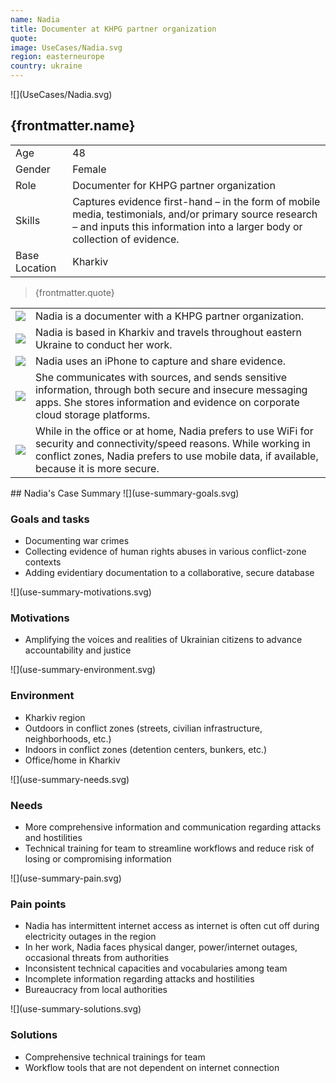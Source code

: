 ```yaml
---
name: Nadia
title: Documenter at KHPG partner organization
quote:
image: UseCases/Nadia.svg
region: easterneurope
country: ukraine
---
```



<ProfileSection>
![](UseCases/Nadia.svg)

## **{frontmatter.name}**

|               |                                                                                                                                                                                      |
| ------------- | ------------------------------------------------------------------------------------------------------------------------------------------------------------------------------------ |
| Age           | 48                                                                                                                                                                                   |
| Gender        | Female                                                                                                                                                                               |
| Role          | Documenter for KHPG partner organization                                                                                                                                             |
| Skills        | Captures evidence first-hand – in the form of mobile media, testimonials, and/or primary source research – and inputs this information into a larger body or collection of evidence. |
| Base Location | Kharkiv                                                                                                                                                                              |

> {frontmatter.quote}

|                  |                                                                                                                                                                                                                    |
| ---------------- | ------------------------------------------------------------------------------------------------------------------------------------------------------------------------------------------------------------------ |
| ![](khpg.svg)    | Nadia is a documenter with a KHPG partner organization.                                                                                                                                                            |
| ![](folder.svg)  | Nadia is based in Kharkiv and travels throughout eastern Ukraine to conduct her work.                                                                                                                              |
| ![](play.svg)    | Nadia uses an iPhone to capture and share evidence.                                                                                                                                                                |
| ![](hands.svg)   | She communicates with sources, and sends sensitive information, through both secure and insecure messaging apps. She stores information and evidence on corporate cloud storage platforms.                         |
| ![](website.svg) | While in the office or at home, Nadia prefers to use WiFi for security and connectivity/speed reasons. While working in conflict zones, Nadia prefers to use mobile data, if available, because it is more secure. |

</ProfileSection>
<AchievementsSection>
    ## Nadia's Case Summary

<AchievementItem>
![](use-summary-goals.svg)

### Goals and tasks

- Documenting war crimes
- Collecting evidence of human rights abuses in various conflict-zone contexts
- Adding evidentiary documentation to a collaborative, secure database

</AchievementItem>
<AchievementItem>
![](use-summary-motivations.svg)

### Motivations

- Amplifying the voices and realities of Ukrainian citizens to advance accountability and justice

</AchievementItem>
<AchievementItem>
![](use-summary-environment.svg)

### Environment

- Kharkiv region
- Outdoors in conflict zones (streets, civilian infrastructure, neighborhoods, etc.)
- Indoors in conflict zones (detention centers, bunkers, etc.)
- Office/home in Kharkiv

</AchievementItem>
<AchievementItem>
![](use-summary-needs.svg)

### Needs

- More comprehensive information and communication regarding attacks and hostilities
- Technical training for team to streamline workflows and reduce risk of losing or compromising information

</AchievementItem>
<AchievementItem>
![](use-summary-pain.svg)

### Pain points

- Nadia has intermittent internet access as internet is often cut off during electricity outages in the region
- In her work, Nadia faces physical danger, power/internet outages, occasional threats from authorities
- Inconsistent technical capacities and vocabularies among team
- Incomplete information regarding attacks and hostilities
- Bureaucracy from local authorities

</AchievementItem>
<AchievementItem>
![](use-summary-solutions.svg)

### Solutions

- Comprehensive technical trainings for team
- Workflow tools that are not dependent on internet connection

</AchievementItem>
</AchievementsSection>
